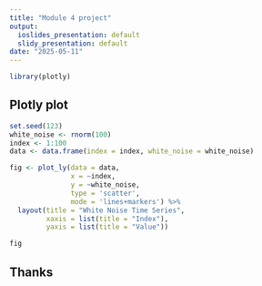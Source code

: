 ```yaml
---
title: "Module 4 project"
output:
  ioslides_presentation: default
  slidy_presentation: default
date: "2025-05-11"
---
```


```r
library(plotly)
```

## Plotly plot

```r
set.seed(123)
white_noise <- rnorm(100)
index <- 1:100
data <- data.frame(index = index, white_noise = white_noise)

fig <- plot_ly(data = data, 
               x = ~index, 
               y = ~white_noise, 
               type = 'scatter', 
               mode = 'lines+markers') %>%
  layout(title = "White Noise Time Series",
         xaxis = list(title = "Index"),
         yaxis = list(title = "Value"))

fig
```

## Thanks
